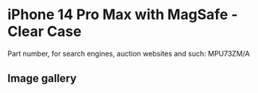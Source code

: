 
# iPhone 14 Pro Max  with MagSafe - Clear Case

Part number, for search engines, auction websites and such: MPU73ZM/A

## Image gallery

<div style={{ width: "768px" }}>
  <GalleryComponent
    images={[
      {
        original: "/everysource/MPU73.png",
        thumbnail: "/everypreview/MPU73.png",
      },
      {
        original: "/everysource/MPU73_AV1.png",
        thumbnail: "/everypreview/MPU73_AV1.png",
      },
      {
        original: "/everysource/MPU73_AV2.png",
        thumbnail: "/everypreview/MPU73_AV2.png",
      },
      {
        original: "/everysource/MPU73_AV3.png",
        thumbnail: "/everypreview/MPU73_AV3.png",
      }
    ]}
  />
</div>